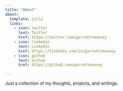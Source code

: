 ```yaml
---
title: "About"
about:
  template: jolla
  links:
    - icon: twitter
      text: Twitter
      href: https://twitter.com/garrettrmooney
    - icon: linkedin
      text: LinkedIn
      href: https://linkedin.com/in/garrettrmooney
    - icon: github
      text: Github
      href: https://github.com/garrettmooney

---
```


Just a collection of my thoughts, projects, and writings.
